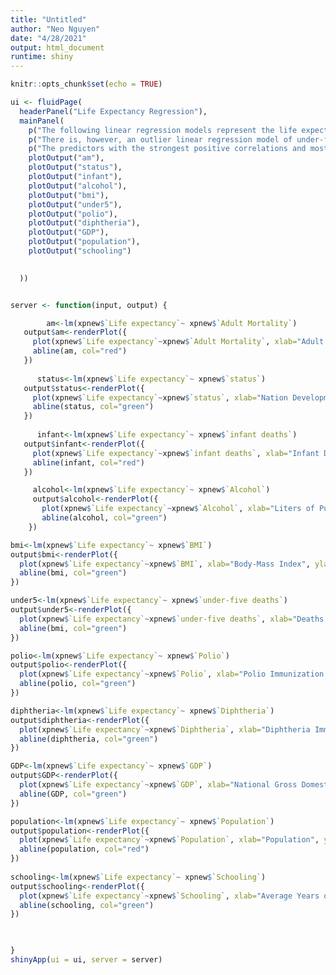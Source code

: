 ---
title: "Untitled"
author: "Neo Nguyen"
date: "4/28/2021"
output: html_document
runtime: shiny
---

```{r setup, include=FALSE}
knitr::opts_chunk$set(echo = TRUE)
```

```{r}
ui <- fluidPage(
  headerPanel("Life Expectancy Regression"), 
  mainPanel(
    p("The following linear regression models represent the life expectancy in years of many of the world's countries. Any graph with a green line represents a predictor that has a positive regression coefficient, implying that the life expectancy will rise under the condition. Conversely, red lines represent predictors that cause a decrease in life expectancy."),
    p("There is, however, an outlier linear regression model of under-five deaths. This is likely due to the small amount of countries with large values. The graphical representation of the model makes it clear that the countries on the left side do not consider the under-five death value highly, while the countries towards the right embody a negative correlation."),
    p("The predictors with the strongest positive correlations and most stable relationships were the immunization predictors, including polio and diphtheria. They were joined by BMI, Schooling, Development Status, and GDP, which is indicative of global political conditions in countries less fortunate."),
    plotOutput("am"),
    plotOutput("status"),
    plotOutput("infant"),
    plotOutput("alcohol"),
    plotOutput("bmi"),
    plotOutput("under5"),
    plotOutput("polio"),
    plotOutput("diphtheria"),
    plotOutput("GDP"),
    plotOutput("population"),
    plotOutput("schooling")
    

  ))


server <- function(input, output) {

        am<-lm(xpnew$`Life expectancy`~ xpnew$`Adult Mortality`)
   output$am<-renderPlot({
     plot(xpnew$`Life expectancy`~xpnew$`Adult Mortality`, xlab="Adult Mortality (prob. of dying per 1000 adults)", ylab="Life Expectancy (years)")
     abline(am, col="red")
   })
   
      status<-lm(xpnew$`Life expectancy`~ xpnew$`status`)
   output$status<-renderPlot({
     plot(xpnew$`Life expectancy`~xpnew$`status`, xlab="Nation Development Status (1 = Developed)", ylab="Life Expectancy (years)")
     abline(status, col="green")
   })
   
      infant<-lm(xpnew$`Life expectancy`~ xpnew$`infant deaths`)
   output$infant<-renderPlot({
     plot(xpnew$`Life expectancy`~xpnew$`infant deaths`, xlab="Infant Deaths (per 1000 population)", ylab="Life Expectancy (years)")
     abline(infant, col="red")
   })

     alcohol<-lm(xpnew$`Life expectancy`~ xpnew$`Alcohol`)
     output$alcohol<-renderPlot({
       plot(xpnew$`Life expectancy`~xpnew$`Alcohol`, xlab="Liters of Pure Alcohol (per person 15+)", ylab="Life Expectancy (years)")
       abline(alcohol, col="green")
    })

bmi<-lm(xpnew$`Life expectancy`~ xpnew$`BMI`)
output$bmi<-renderPlot({
  plot(xpnew$`Life expectancy`~xpnew$`BMI`, xlab="Body-Mass Index", ylab="Life Expectancy (years)")
  abline(bmi, col="green")
})

under5<-lm(xpnew$`Life expectancy`~ xpnew$`under-five deaths`)
output$under5<-renderPlot({
  plot(xpnew$`Life expectancy`~xpnew$`under-five deaths`, xlab="Deaths Under the Age of 5", ylab="Life Expectancy (years)")
  abline(bmi, col="green")
})

polio<-lm(xpnew$`Life expectancy`~ xpnew$`Polio`)
output$polio<-renderPlot({
  plot(xpnew$`Life expectancy`~xpnew$`Polio`, xlab="Polio Immunization Rate", ylab="Life Expectancy (years)")
  abline(polio, col="green")
})

diphtheria<-lm(xpnew$`Life expectancy`~ xpnew$`Diphtheria`)
output$diphtheria<-renderPlot({
  plot(xpnew$`Life expectancy`~xpnew$`Diphtheria`, xlab="Diphtheria Immunization Rate", ylab="Life Expectancy (years)")
  abline(diphtheria, col="green")
})

GDP<-lm(xpnew$`Life expectancy`~ xpnew$`GDP`)
output$GDP<-renderPlot({
  plot(xpnew$`Life expectancy`~xpnew$`GDP`, xlab="National Gross Domestic Product", ylab="Life Expectancy (years)")
  abline(GDP, col="green")
})

population<-lm(xpnew$`Life expectancy`~ xpnew$`Population`)
output$population<-renderPlot({
  plot(xpnew$`Life expectancy`~xpnew$`Population`, xlab="Population", ylab="Life Expectancy (years)")
  abline(population, col="red")
})   
   
schooling<-lm(xpnew$`Life expectancy`~ xpnew$`Schooling`)
output$schooling<-renderPlot({
  plot(xpnew$`Life expectancy`~xpnew$`Schooling`, xlab="Average Years of Schooling", ylab="Life Expectancy (years)")
  abline(schooling, col="green")
})
   


}
shinyApp(ui = ui, server = server)
```






















